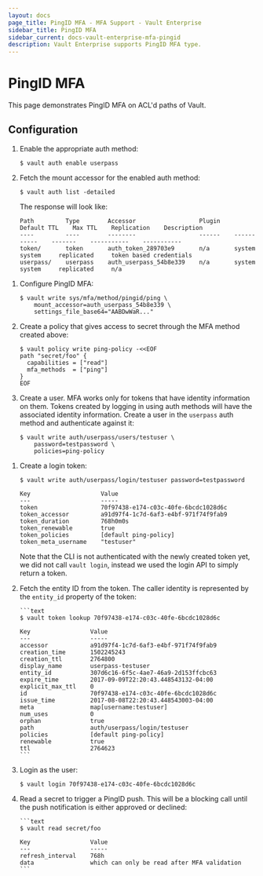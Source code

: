 ```yaml
---
layout: docs
page_title: PingID MFA - MFA Support - Vault Enterprise
sidebar_title: PingID MFA
sidebar_current: docs-vault-enterprise-mfa-pingid
description: Vault Enterprise supports PingID MFA type.
---
```


# PingID MFA

This page demonstrates PingID MFA on ACL'd paths of Vault.

## Configuration

1. Enable the appropriate auth method:

   ```text
   $ vault auth enable userpass
   ```

1. Fetch the mount accessor for the enabled auth method:

   ```text
   $ vault auth list -detailed
   ```

   The response will look like:

   ```text
   Path         Type        Accessor                  Plugin    Default TTL    Max TTL    Replication    Description
   ----         ----        --------                  ------    -----------    -------    -----------    -----------
   token/       token       auth_token_289703e9       n/a       system         system     replicated     token based credentials
   userpass/    userpass    auth_userpass_54b8e339    n/a       system         system     replicated     n/a
   ```

1) Configure PingID MFA:

   ```text
   $ vault write sys/mfa/method/pingid/ping \
       mount_accessor=auth_userpass_54b8e339 \
       settings_file_base64="AABDwWaR..."
   ```

1) Create a policy that gives access to secret through the MFA method created
   above:

   ```
   $ vault policy write ping-policy -<<EOF
   path "secret/foo" {
     capabilities = ["read"]
     mfa_methods  = ["ping"]
   }
   EOF
   ```

1) Create a user. MFA works only for tokens that have identity information on
   them. Tokens created by logging in using auth methods will have the associated
   identity information. Create a user in the `userpass` auth method and
   authenticate against it:


    ```text
    $ vault write auth/userpass/users/testuser \
        password=testpassword \
        policies=ping-policy
    ```

1.  Create a login token:

    ```text
    $ vault write auth/userpass/login/testuser password=testpassword

    Key                    Value
    ---                    -----
    token                  70f97438-e174-c03c-40fe-6bcdc1028d6c
    token_accessor         a91d97f4-1c7d-6af3-e4bf-971f74f9fab9
    token_duration         768h0m0s
    token_renewable        true
    token_policies         [default ping-policy]
    token_meta_username    "testuser"
    ```

    Note that the CLI is not authenticated with the newly created token yet, we
    did not call `vault login`, instead we used the login API to simply return a
    token.

1.  Fetch the entity ID from the token. The caller identity is represented by the
    `entity_id` property of the token:

        ```text
        $ vault token lookup 70f97438-e174-c03c-40fe-6bcdc1028d6c

        Key                 Value
        ---                 -----
        accessor            a91d97f4-1c7d-6af3-e4bf-971f74f9fab9
        creation_time       1502245243
        creation_ttl        2764800
        display_name        userpass-testuser
        entity_id           307d6c16-6f5c-4ae7-46a9-2d153ffcbc63
        expire_time         2017-09-09T22:20:43.448543132-04:00
        explicit_max_ttl    0
        id                  70f97438-e174-c03c-40fe-6bcdc1028d6c
        issue_time          2017-08-08T22:20:43.448543003-04:00
        meta                map[username:testuser]
        num_uses            0
        orphan              true
        path                auth/userpass/login/testuser
        policies            [default ping-policy]
        renewable           true
        ttl                 2764623
        ```

1.  Login as the user:

    ```text
    $ vault login 70f97438-e174-c03c-40fe-6bcdc1028d6c
    ```

1.  Read a secret to trigger a PingID push. This will be a blocking call until
    the push notification is either approved or declined:

        ```text
        $ vault read secret/foo

        Key                 Value
        ---                 -----
        refresh_interval    768h
        data                which can only be read after MFA validation
        ```
